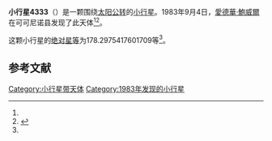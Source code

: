 {{Infobox planet
| bgcolour = #FFFFC0
| name = 4333 Sinton
| symbol = 
| image = 
| caption = 
| discovery = yes
| discovery_ref = 
| discoverer = [[愛德華·鮑威爾|愛德華·鮑威爾]]
| discovery_site = [[可可尼诺县|可可尼诺县]] 
| discovered = 1983年9月4日
| designations = yes
| mp_name = 
| named_after = 
| alt_names = 1983 RO2/ 1973 SK3
| mp_category = [[主带小行星|主带小行星]]
| orbit_ref = <ref name="a">[http://ssd.jpl.nasa.gov/sbdb.cgi?sstr=4333 4333 Sinton] {{Wayback|url=http://ssd.jpl.nasa.gov/sbdb.cgi?sstr=4333 |date=20201124004817 }}，小行星數據庫瀏覽器（JPL Small-Body Database Browser）－[[美国国家航空航天局|美国国家航空航天局]]喷气推进实验室</ref>
| epoch = 2456400.5 (2013年4月18日更新)
| aphelion = {{convert|2.569577417549193|AU|km|3|abbr=on|lk=out}}
| perihelion = {{convert|1.903284193001653|AU|km|3|abbr=on}}
| semimajor = {{convert|2.236430805275423|AU|km|3|abbr=on}}
| eccentricity = 0.148963523
| period = 1221.607317 [[日|日]]<br />3.34[[儒略年|儒略年]]
| avg_speed = 
| inclination = 4.158697600614988
| asc_node = 143.4607125391214
| mean_anomaly = 
| arg_peri = 178.2975417601709
| satellites = 
| physical_characteristics = yes
| dimensions = 
| mass = 
| density = 
| surface_grav = 
| escape_velocity = 
| sidereal_day = 
| axial_tilt = 
| pole_ecliptic_lat = 
| pole_ecliptic_lon = 
| albedo = 
| temperatures= 
| temp_name1 = 
| mean_temp_1 = 
| max_temp_1 = 
| temp_name2 = 
| max_temp_2 = 
| spectral_type = 
| abs_magnitude = 178.2975417601709
}}

'''小行星4333'''（{{lang-en|4333 Sinton}}）是一颗围绕[[太阳|太阳]][[公转|公转]]的[[小行星|小行星]]。1983年9月4日，[[愛德華·鮑威爾|愛德華·鮑威爾]]在可可尼诺县发现了此天体<ref name="a" /><ref>{{cite news|title=小行星列表|url=http://cfa-www.harvard.edu/iau/lists/NumberedMPs.txt|accessdate=2013-07-08|newspaper=哈佛大学|archive-date=2008-05-17|archive-url=https://web.archive.org/web/20080517010638/http://cfa-www.harvard.edu/iau/lists/NumberedMPs.txt|dead-url=no}}</ref>。

这颗小行星的[[绝对星等|绝对星等]]为178.2975417601709等<ref name="a" />。

==参考文献==
{{reflist}}
{{Minor Planet Number|[[小行星4332|小行星4332]]|[[小行星4334|小行星4334]]}}

{{小天体}}

[[Category:小行星带天体|Category:小行星带天体]]
[[Category:1983年发现的小行星|Category:1983年发现的小行星]]

{{asteroid-stub}}